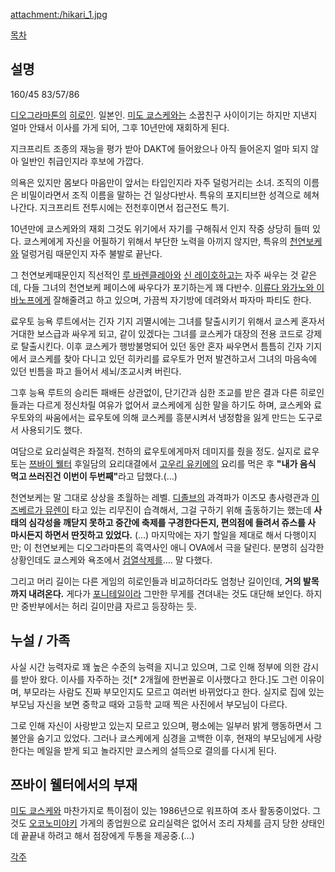 attachment:/hikari_1.jpg

[[목차]]

== 설명 ==
160/45
83/57/86

[[디오그라마톤]]의 [[히로인]]. 일본인. [[미도 쿄스케]]와는 소꿉친구 사이이기는 하지만 지낸지 얼마 안돼서 이사를 가게 되어, 그후 10년만에 재회하게 된다.

지크프리트 조종의 재능을 평가 받아 DAKT에 들어왔으나 아직 들어온지 얼마 되지 않아 일반인 취급인지라 후보에 가깝다. 

의욕은 있지만 몸보다 마음만이 앞서는 타입인지라 자주 덜렁거리는 소녀. 조직의 이름은 비밀이라면서 조직 이름을 말하는 건 일상다반사. 특유의 포지티브한 성격으로 헤쳐나간다. 지크프리트 전투시에는 전천후이면서 접근전도 특기.

10년만에 쿄스케와의 재회 그것도 위기에서 자기를 구해줘서 인지 작중 상당히 들떠 있다. 쿄스케에게 자신을 어필하기 위해서 부단한 노력을 아끼지 않지만, 특유의 [[천연]][[보케]]와 덜렁거림 때문인지 자주 불발로 끝난다. 

그 천연보케때문인지 직선적인 [[루 바렌클레아]]와 [[신 레이호]]하고는 자주 싸우는 것 같은데, 다들 그녀의 천연보케 페이스에 싸우다가 포기하는게 꽤 다반수. [[이류다 와가노와 이바노프]]에게 잘해줄려고 하고 있으며, 가끔씩 자기방에 데려와서 파자마 파티도 한다.

료우토 능욕 루트에서는 긴자 기지 괴멸시에는 그녀를 탈출시키기 위해서 쿄스케 혼자서 거대한 보스급과 싸우게 되고, 같이 있겠다는 그녀를 쿄스케가 대장의 전용 코드로 강제로 탈출시킨다. 이후 쿄스케가 행방불명되어 있던 동안 혼자 싸우면서 틈틈히 긴자 기지에서 쿄스케를 찾아 다니고 있던 히카리를 료우토가 먼저 발견하고서 그녀의 마음속에 있던 빈틈을 파고 들어서 세뇌/조교시켜 버린다. 

그후 능욕 루트의 승리든 패배든 상관없이, 단기간과 심한 조교를 받은 결과 다른 히로인들과는 다르게 정신차릴 여유가 없어서 쿄스케에게 심한 말을 하기도 하며, 쿄스케와 료우토와의 싸움에서는 료우토에 의해 쿄스케를 흥분시켜서 냉정함을 잃게 만드는 도구로서 사용되기도 했다.

여담으로 요리실력은 좌절적. 천하의 료우토에게마저 데미지를 줬을 정도. 실지로 료우토는 [[쯔바이 웰터]] 후일담의 요리대결에서 [[고우리 유키에]]의 요리를 먹은 후 '''"내가 음식 먹고 쓰러진건 이번이 두번째"'''라고 답했다.(…)

천연보케는 말 그대로 상상을 초월하는 레벨. [[디졸브]]의 과격파가 이즈모 총사령관과 [[이즈베르가 뮤렌]]이 타고 있는 리무진이 습격해서, 그걸 구하기 위해 출동하기는 했는데 '''사태의 심각성을 깨닫지 못하고 중간에 축제를 구경한다든지, 편의점에 들려서 쥬스를 사 마시든지 하면서 딴짓하고 있었다.''' (…) 마지막에는 자기 할일을 제대로 해서 다행이지만;
이 천연보케는 디오그라마톤의 흑역사인 애니 OVA에서 극을 달린다. 분명히 심각한 상황인데도 쿄스케와 욕조에서 [[검열삭제]]를…. 말 다했다.

그리고 머리 길이는 다른 게임의 히로인들과 비교하더라도 엄청난 길이인데, '''거의 발목까지 내려온다.''' 게다가 [[포니테일]]이라 그만한 무게를 견뎌내는 것도 대단해 보인다. 하지만 중반부에서는 허리 길이만큼 자르고 등장하는 듯.

== 누설 / 가족 ==
사실 시간 능력자로 꽤 높은 수준의 능력을 지니고 있으며, 그로 인해 정부에 의한 감시를 받아 왔다. 이사를 자주하는 것[* 2개월에 한번꼴로 이사했다고 한다.]도 그런 이유이며, 부모라는 사람도 진짜 부모인지도 모르고 여러번 바뀌었다고 한다. 실지로 집에 있는 부모님 자신을 보면 중학교 때와 고등학 교때 찍은 사진에서 부모님이 다르다.

그로 인해 자신이 사랑받고 있는지 모르고 있으며, 평소에는 일부러 밝게 행동하면서 그 불안을 숨기고 있었다. 그러나 쿄스케에게 심경을 고백한 이후, 현재의 부모님에게 사랑한다는 메일을 받게 되고 놀라지만 쿄스케의 설득으로 결의를 다시게 된다.

== 쯔바이 웰터에서의 부재 ==
[[미도 쿄스케]]와 마찬가지로 특이점이 있는 1986년으로 워프하여 조사 활동중이었다. 그것도 [[오코노미야키]] 가게의 종업원으로 요리실력은 없어서 조리 자체를 금지 당한 상태인데 끝끝내 하려고 해서 점장에게 두통을 제공중.(…)

[[각주]]
